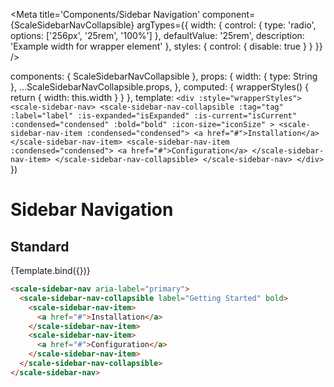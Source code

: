 
<Meta
  title='Components/Sidebar Navigation'
  component={ScaleSidebarNavCollapsible}
  argTypes={{
    width: {
      control: {
        type: 'radio',
        options: ['256px', '25rem', '100%']
      },
      defaultValue: '25rem',
      description: 'Example width for wrapper element'
    },
    styles: {
      control: { disable: true }
    }
  }}
/>

  components: { ScaleSidebarNavCollapsible },
  props: {
    width: { type: String },
    ...ScaleSidebarNavCollapsible.props,
  },
  computed: {
    wrapperStyles() {
      return {
        width: this.width
      }
    }
  },
  template: `
    <div :style="wrapperStyles">
      <scale-sidebar-nav>
        <scale-sidebar-nav-collapsible
          :tag="tag"
          :label="label"
          :is-expanded="isExpanded"
          :is-current="isCurrent"
          :condensed="condensed"
          :bold="bold"
          :icon-size="iconSize"
        >
          <scale-sidebar-nav-item :condensed="condensed">
            <a href="#">Installation</a>
          </scale-sidebar-nav-item>
          <scale-sidebar-nav-item :condensed="condensed">
            <a href="#">Configuration</a>
          </scale-sidebar-nav-item>
        </scale-sidebar-nav-collapsible>
      </scale-sidebar-nav>
    </div>
  `
})

# Sidebar Navigation

## Standard

<Preview withSource="none">
  <Story name='Standard' args={{ bold: true, label: 'Getting Started' }}>
    {Template.bind({})}
  </Story>
</Preview>

<Props story='Standard' />

```html
<scale-sidebar-nav aria-label="primary">
  <scale-sidebar-nav-collapsible label="Getting Started" bold>
    <scale-sidebar-nav-item>
      <a href="#">Installation</a>
    </scale-sidebar-nav-item>
    <scale-sidebar-nav-item>
      <a href="#">Configuration</a>
    </scale-sidebar-nav-item>
  </scale-sidebar-nav-collapsible>
</scale-sidebar-nav>
```
